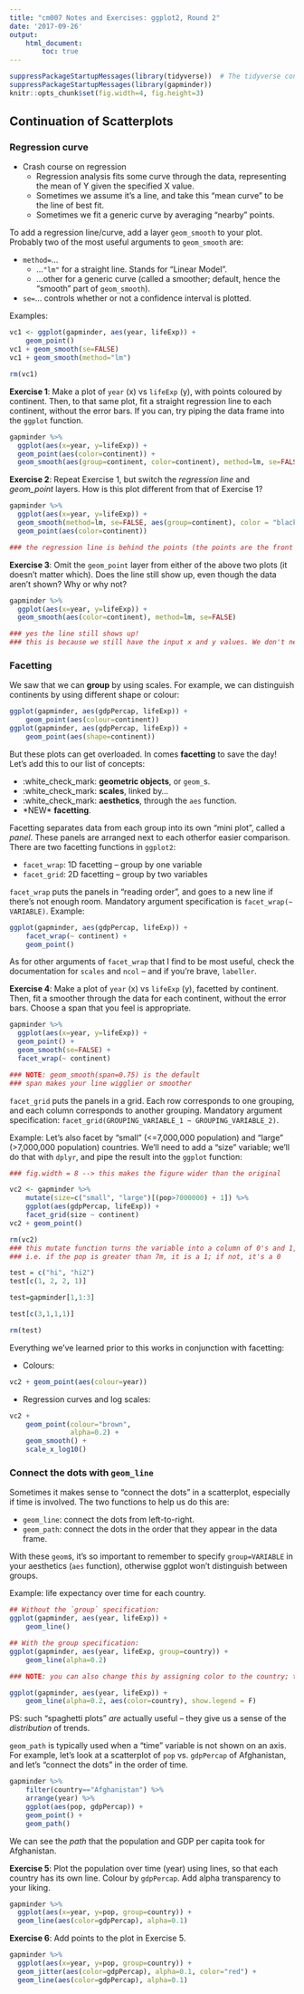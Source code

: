 ```yaml
---
title: "cm007 Notes and Exercises: ggplot2, Round 2"
date: '2017-09-26'
output: 
    html_document:
        toc: true
---
```


```r
suppressPackageStartupMessages(library(tidyverse))  # The tidyverse contains ggplot2!
suppressPackageStartupMessages(library(gapminder))
knitr::opts_chunk$set(fig.width=4, fig.height=3)
```

## Continuation of Scatterplots

### Regression curve

- Crash course on regression
    - Regression analysis fits some curve through the data, representing the mean of Y given the specified X value.
    - Sometimes we assume it's a line, and take this "mean curve" to be the line of best fit.
    - Sometimes we fit a generic curve by averaging "nearby" points. 

To add a regression line/curve, add a layer `geom_smooth` to your plot. Probably two of the most useful arguments to `geom_smooth` are:

- `method=`...
    - ...`"lm"` for a straight line. Stands for "Linear Model".
    - ...other for a generic curve (called a smoother; default, hence the "smooth" part of `geom_smooth`).
- `se=`... controls whether or not a confidence interval is plotted.

Examples:

```r
vc1 <- ggplot(gapminder, aes(year, lifeExp)) +
    geom_point() 
vc1 + geom_smooth(se=FALSE)
vc1 + geom_smooth(method="lm")

rm(vc1)
```


__Exercise 1__: Make a plot of `year` (x) vs `lifeExp` (y), with points coloured by continent. Then, to that same plot, fit a straight regression line to each continent, without the error bars. If you can, try piping the data frame into the `ggplot` function.

```r

gapminder %>% 
  ggplot(aes(x=year, y=lifeExp)) +
  geom_point(aes(color=continent)) +
  geom_smooth(aes(group=continent, color=continent), method=lm, se=FALSE)

```

__Exercise 2__: Repeat Exercise 1, but switch the _regression line_ and _geom\_point_ layers. How is this plot different from that of Exercise 1?

```r

gapminder %>% 
  ggplot(aes(x=year, y=lifeExp)) +
  geom_smooth(method=lm, se=FALSE, aes(group=continent), color = "black") +
  geom_point(aes(color=continent)) 

### the regression line is behind the points (the points are the front layer)

```

__Exercise 3__: Omit the `geom_point` layer from either of the above two plots (it doesn't matter which). Does the line still show up, even though the data aren't shown? Why or why not?

```r

gapminder %>% 
  ggplot(aes(x=year, y=lifeExp)) +
  geom_smooth(aes(color=continent), method=lm, se=FALSE)

### yes the line still shows up!
### this is because we still have the input x and y values. We don't need the points to make the line

```

### Facetting

We saw that we can __group__ by using scales. For example, we can distinguish continents by using different shape or colour:

```r
ggplot(gapminder, aes(gdpPercap, lifeExp)) +
    geom_point(aes(colour=continent))
ggplot(gapminder, aes(gdpPercap, lifeExp)) +
    geom_point(aes(shape=continent))
```

But these plots can get overloaded. In comes __facetting__ to save the day! Let's add this to our list of concepts:

- :white_check_mark: __geometric objects__, or `geom_`s. 
- :white_check_mark: __scales__, linked by...
- :white_check_mark: __aesthetics__, through the `aes` function.
- \*NEW* __facetting__.

Facetting separates data from each group into its own "mini plot", called a _panel_. These panels are arranged next to each otherfor easier comparison. There are two facetting functions in `ggplot2`:

- `facet_wrap`: 1D facetting -- group by one variable
- `facet_grid`: 2D facetting -- group by two variables

`facet_wrap` puts the panels in "reading order", and goes to a new line if there's not enough room. Mandatory argument specification is `facet_wrap(~ VARIABLE)`. Example:

```r
ggplot(gapminder, aes(gdpPercap, lifeExp)) +
    facet_wrap(~ continent) +
    geom_point()
```

As for other arguments of `facet_wrap` that I find to be most useful, check the documentation for `scales` and `ncol` -- and if you're brave, `labeller`. 

__Exercise 4__: Make a plot of `year` (x) vs `lifeExp` (y), facetted by continent. Then, fit a smoother through the data for each continent, without the error bars. Choose a span that you feel is appropriate.

```r

gapminder %>%
  ggplot(aes(x=year, y=lifeExp)) +
  geom_point() +
  geom_smooth(se=FALSE) +
  facet_wrap(~ continent)

### NOTE: geom_smooth(span=0.75) is the default
### span makes your line wigglier or smoother

```

`facet_grid` puts the panels in a grid. Each row corresponds to one grouping, and each column corresponds to another grouping. Mandatory argument specification: `facet_grid(GROUPING_VARIABLE_1 ~ GROUPING_VARIABLE_2)`.

Example: Let's also facet by "small" (<=7,000,000 population) and "large" (>7,000,000 population) countries. We'll need to add a "size" variable; we'll do that with `dplyr`, and pipe the result into the `ggplot` function:

```r

### fig.width = 8 --> this makes the figure wider than the original

vc2 <- gapminder %>% 
    mutate(size=c("small", "large")[(pop>7000000) + 1]) %>% 
    ggplot(aes(gdpPercap, lifeExp)) +
    facet_grid(size ~ continent) 
vc2 + geom_point()

rm(vc2)
### this mutate function turns the variable into a column of 0's and 1,s
### i.e. if the pop is greater than 7m, it is a 1; if not, it's a 0

test = c("hi", "hi2")
test[c(1, 2, 2, 1)]

test=gapminder[1,1:3]

test[c(3,1,1,1)]

rm(test)
```

Everything we've learned prior to this works in conjunction with facetting:

- Colours:

```r
vc2 + geom_point(aes(colour=year))
```

- Regression curves and log scales:

```r
vc2 + 
    geom_point(colour="brown",
               alpha=0.2) +
    geom_smooth() +
    scale_x_log10()
```


### Connect the dots with `geom_line` 

Sometimes it makes sense to "connect the dots" in a scatterplot, especially if time is involved. The two functions to help us do this are:

- `geom_line`: connect the dots from left-to-right.
- `geom_path`: connect the dots in the order that they appear in the data frame. 

With these `geom`s, it's so important to remember to specify `group=VARIABLE` in your aesthetics (`aes` function), otherwise ggplot won't distinguish between groups.

Example: life expectancy over time for each country.

```r
## Without the `group` specification:
ggplot(gapminder, aes(year, lifeExp)) +
    geom_line()

## With the group specification:
ggplot(gapminder, aes(year, lifeExp, group=country)) +
    geom_line(alpha=0.2)

### NOTE: you can also change this by assigning color to the country; this automatically groups them! 

ggplot(gapminder, aes(year, lifeExp)) +
    geom_line(alpha=0.2, aes(color=country), show.legend = F)

```

PS: such "spaghetti plots" _are_ actually useful -- they give us a sense of the _distribution_ of trends. 

`geom_path` is typically used when a "time" variable is not shown on an axis. For example, let's look at a scatterplot of `pop` vs. `gdpPercap` of Afghanistan, and let's "connect the dots" in the order of time.

```r
gapminder %>%
    filter(country=="Afghanistan") %>% 
    arrange(year) %>% 
    ggplot(aes(pop, gdpPercap)) +
    geom_point() +
    geom_path()
```

We can see the _path_ that the population and GDP per capita took for Afghanistan. 

__Exercise 5__: Plot the population over time (year) using lines, so that each country has its own line. Colour by `gdpPercap`. Add alpha transparency to your liking. 

```r

gapminder %>%
  ggplot(aes(x=year, y=pop, group=country)) +
  geom_line(aes(color=gdpPercap), alpha=0.1)

```

__Exercise 6__: Add points to the plot in Exercise 5.

```r

gapminder %>%
  ggplot(aes(x=year, y=pop, group=country)) +
  geom_jitter(aes(color=gdpPercap), alpha=0.1, color="red") +
  geom_line(aes(color=gdpPercap), alpha=0.1)

```



